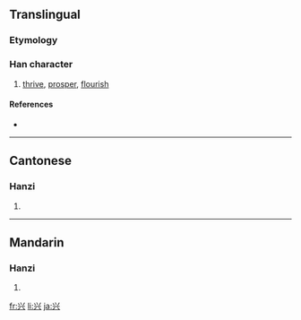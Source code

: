 {{also|興}}
==Translingual==

===Etymology===
{{Han simp|興}}

===Han character===
{{Han char|rn=12|rad=八|as=04|sn=6|four=|canj=火一金 (FMC)}}

# [[thrive]], [[prosper]], [[flourish]]

====References====
* {{Han ref|kx=0127.091|hdz=10243.050|uh=5174|ud=20852}}

----

==Cantonese==

===Hanzi===
{{yue-hanzi|jyut=|y=hing1, hing3}}

# {{defn|Cantonese}}

----

==Mandarin==

===Hanzi===
{{cmn-hanzi|tra=興|pin=[[xīng]] ([[xing1]]), [[xìng]] ([[xing4]])|wg=hsing<sup>1</sup>, hsing<sup>4</sup>}}

# {{defn|Mandarin}}

[[fr:兴]]
[[li:兴]]
[[ja:兴]]